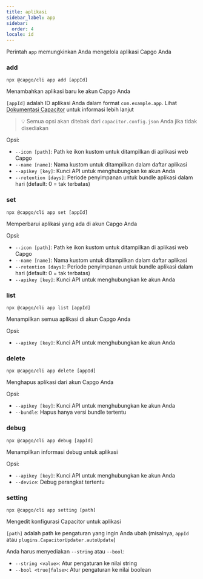 ```yaml
---
title: aplikasi
sidebar_label: app
sidebar:
  order: 4
locale: id
---
```


Perintah `app` memungkinkan Anda mengelola aplikasi Capgo Anda

### add

`npx @capgo/cli app add [appId]`

Menambahkan aplikasi baru ke akun Capgo Anda

`[appId]` adalah ID aplikasi Anda dalam format `com.example.app`. Lihat [Dokumentasi Capacitor](https://capacitorjs.com/docs/cli/commands/init/) untuk informasi lebih lanjut

> 💡 Semua opsi akan ditebak dari `capacitor.config.json` Anda jika tidak disediakan

Opsi:

- `--icon [path]`: Path ke ikon kustom untuk ditampilkan di aplikasi web Capgo
- `--name [name]`: Nama kustom untuk ditampilkan dalam daftar aplikasi
- `--apikey [key]`: Kunci API untuk menghubungkan ke akun Anda
- `--retention [days]`: Periode penyimpanan untuk bundle aplikasi dalam hari (default: 0 = tak terbatas)

### set

`npx @capgo/cli app set [appId]`

Memperbarui aplikasi yang ada di akun Capgo Anda

Opsi:

- `--icon [path]`: Path ke ikon kustom untuk ditampilkan di aplikasi web Capgo
- `--name [name]`: Nama kustom untuk ditampilkan dalam daftar aplikasi
- `--retention [days]`: Periode penyimpanan untuk bundle aplikasi dalam hari (default: 0 = tak terbatas)
- `--apikey [key]`: Kunci API untuk menghubungkan ke akun Anda

### list

`npx @capgo/cli app list [appId]`

Menampilkan semua aplikasi di akun Capgo Anda

Opsi:

- `--apikey [key]`: Kunci API untuk menghubungkan ke akun Anda

### delete

`npx @capgo/cli app delete [appId]`

Menghapus aplikasi dari akun Capgo Anda

Opsi:

- `--apikey [key]`: Kunci API untuk menghubungkan ke akun Anda
- `--bundle`: Hapus hanya versi bundle tertentu

### debug

`npx @capgo/cli app debug [appId]`

Menampilkan informasi debug untuk aplikasi

Opsi:

- `--apikey [key]`: Kunci API untuk menghubungkan ke akun Anda
- `--device`: Debug perangkat tertentu

### setting

`npx @capgo/cli app setting [path]`

Mengedit konfigurasi Capacitor untuk aplikasi

`[path]` adalah path ke pengaturan yang ingin Anda ubah (misalnya, `appId` atau `plugins.CapacitorUpdater.autoUpdate`)

Anda harus menyediakan `--string` atau `--bool`:

- `--string <value>`: Atur pengaturan ke nilai string
- `--bool <true|false>`: Atur pengaturan ke nilai boolean